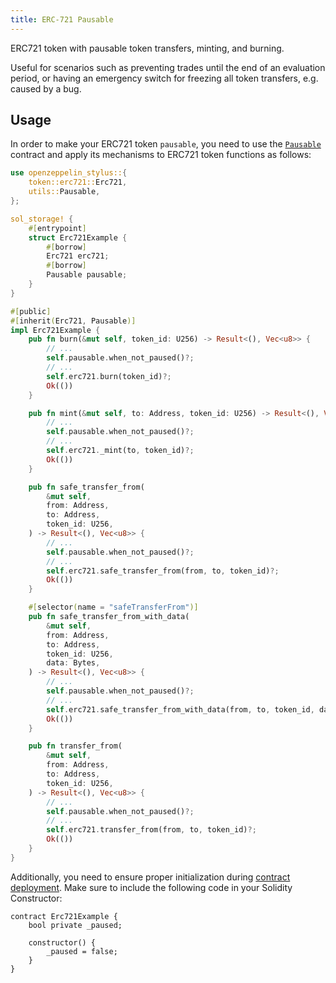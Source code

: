 ```yaml
---
title: ERC-721 Pausable
---
```


ERC721 token with pausable token transfers, minting, and burning.

Useful for scenarios such as preventing trades until the end of an evaluation period, or having an emergency switch for freezing all token transfers, e.g. caused by a bug.

## Usage

In order to make your ERC721 token `pausable`, you need to use the [`Pausable`](https://docs.rs/openzeppelin-stylus/0.1.0/openzeppelin_stylus/utils/pausable/index.html) contract and apply its mechanisms to ERC721 token functions as follows:

```rust
use openzeppelin_stylus::{
    token::erc721::Erc721,
    utils::Pausable,
};

sol_storage! {
    #[entrypoint]
    struct Erc721Example {
        #[borrow]
        Erc721 erc721;
        #[borrow]
        Pausable pausable;
    }
}

#[public]
#[inherit(Erc721, Pausable)]
impl Erc721Example {
    pub fn burn(&mut self, token_id: U256) -> Result<(), Vec<u8>> {
        // ...
        self.pausable.when_not_paused()?;
        // ...
        self.erc721.burn(token_id)?;
        Ok(())
    }

    pub fn mint(&mut self, to: Address, token_id: U256) -> Result<(), Vec<u8>> {
        // ...
        self.pausable.when_not_paused()?;
        // ...
        self.erc721._mint(to, token_id)?;
        Ok(())
    }

    pub fn safe_transfer_from(
        &mut self,
        from: Address,
        to: Address,
        token_id: U256,
    ) -> Result<(), Vec<u8>> {
        // ...
        self.pausable.when_not_paused()?;
        // ...
        self.erc721.safe_transfer_from(from, to, token_id)?;
        Ok(())
    }

    #[selector(name = "safeTransferFrom")]
    pub fn safe_transfer_from_with_data(
        &mut self,
        from: Address,
        to: Address,
        token_id: U256,
        data: Bytes,
    ) -> Result<(), Vec<u8>> {
        // ...
        self.pausable.when_not_paused()?;
        // ...
        self.erc721.safe_transfer_from_with_data(from, to, token_id, data)?;
        Ok(())
    }

    pub fn transfer_from(
        &mut self,
        from: Address,
        to: Address,
        token_id: U256,
    ) -> Result<(), Vec<u8>> {
        // ...
        self.pausable.when_not_paused()?;
        // ...
        self.erc721.transfer_from(from, to, token_id)?;
        Ok(())
    }
}
```

Additionally, you need to ensure proper initialization during [contract deployment](/contracts-stylus/0.1.0/deploy). Make sure to include the following code in your Solidity Constructor:

```solidity
contract Erc721Example {
    bool private _paused;

    constructor() {
        _paused = false;
    }
}
```
